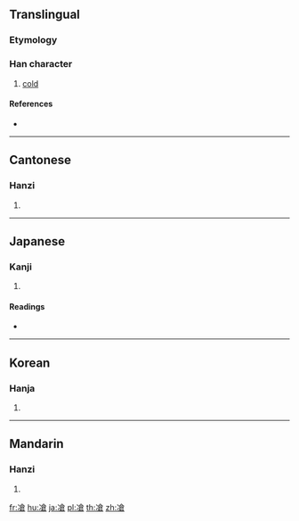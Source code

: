 ==Translingual==

===Etymology===
{{Han etym}}

===Han character===
{{Han char|rn=15|rad=冫|as=10|sn=12|four=38167|canj=IMOIR|ids=⿰冫倉}}

# [[cold]]

====References====
* {{Han ref|kx=0133.140|dkj=01688|dj=0297.220|hdz=10300.070|uh=51D4|ud=20948|bh=D861|bd=55393}}

----

==Cantonese==

===Hanzi===
{{yue-hanzi|jyut=|y=chong1}}

# {{defn|lang=yue|sort=冫10}}

----

==Japanese==

===Kanji===
{{ja-kanji|grade=|rs=冫10}}

# {{defn|lang=ja|sort=冫10}}

====Readings====
* {{ja-readings|on=[[さう]] (sau), [[しゃう]] (shau)|kun=[[さむい]] (samui), [[ひややかなさま]] (hiyayakanasama)}}

----

==Korean==

===Hanja===
{{ko-hanja|hangeul=창|rv=chang|mr=ch'ang}}

# {{defn|lang=ko|sort=冫10}}

----

==Mandarin==

===Hanzi===
{{cmn-hanzi|pin=[[cāng]] ([[cang1]])|wg=ts'ang<sup>1</sup>}}

# {{defn|lang=cmn|sort=冫10}}

[[fr:凔]]
[[hu:凔]]
[[ja:凔]]
[[pl:凔]]
[[th:凔]]
[[zh:凔]]